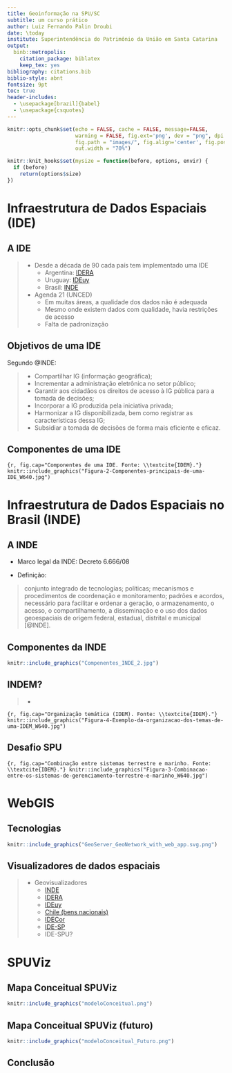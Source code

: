 ```yaml
---
title: Geoinformação na SPU/SC
subtitle: um curso prático
author: Luiz Fernando Palin Droubi
date: \today
institute: Superintendência do Patrimônio da União em Santa Catarina
output:   
  binb::metropolis:
    citation_package: biblatex
    keep_tex: yes
bibliography: citations.bib
biblio-style: abnt
fontsize: 9pt
toc: true
header-includes:
  - \usepackage[brazil]{babel}
  - \usepackage{csquotes}
---
```


```r
knitr::opts_chunk$set(echo = FALSE, cache = FALSE, message=FALSE, 
                      warning = FALSE, fig.ext='png', dev = "png", dpi = 600,
                      fig.path = "images/", fig.align='center', fig.pos = "H",
                      out.width = "70%")

knitr::knit_hooks$set(mysize = function(before, options, envir) {
  if (before) 
    return(options$size)
})
```

# Infraestrutura de Dados Espaciais (IDE)

## A IDE

>- Desde a década de 90 cada país tem implementado uma IDE
>   + Argentina: [IDERA](https://www.idera.gob.ar/)
>   + Uruguay: [IDEuy](https://www.gub.uy/infraestructura-datos-espaciales/)
>   + Brasil: [INDE](https://www.inde.gov.br/)
>- Agenda 21 (UNCED)
>   + Em muitas áreas, a qualidade dos dados não é adequada
>   + Mesmo onde existem dados com qualidade, havia restrições de acesso
>   + Falta de padronização

## Objetivos de uma IDE

Segundo @INDE:

>- Compartilhar IG (informação geográfica);
>- Incrementar a administração eletrônica no setor público;
>- Garantir aos cidadãos os direitos de acesso à IG pública para a tomada de decisões;
>- Incorporar a IG produzida pela iniciativa privada;
>- Harmonizar a IG disponibilizada, bem como registrar as características dessa IG;
>- Subsidiar a tomada de decisões de forma mais eficiente e eficaz. 

## Componentes de uma IDE

```{r, fig.cap="Componentes de uma IDE. Fonte: \\textcite{IDEM}."}
knitr::include_graphics("Figura-2-Componentes-principais-de-uma-IDE_W640.jpg")
```

# Infraestrutura de Dados Espaciais no Brasil (INDE)

## A INDE

- Marco legal da INDE: Decreto 6.666/08

- Definição:

> conjunto integrado de tecnologias; políticas; mecanismos e procedimentos de
coordenação e monitoramento; padrões e acordos, necessário para facilitar e
ordenar a geração, o armazenamento, o acesso, o compartilhamento, a disseminação
e o uso dos dados geoespaciais de origem federal, estadual, distrital e
municipal [@INDE].

## Componentes da INDE

```r
knitr::include_graphics("Compenentes_INDE_2.jpg")
```

## INDEM?

>- \textcite{IDEM}

```{r, fig.cap="Organização temática (IDEM). Fonte: \\textcite{IDEM}."}
knitr::include_graphics("Figura-4-Exemplo-da-organizacao-dos-temas-de-uma-IDEM_W640.jpg")
```

## Desafio SPU

```{r, fig.cap="Combinação entre sistemas terrestre e marinho. Fonte: \\textcite{IDEM}."}
knitr::include_graphics("Figura-3-Combinacao-entre-os-sistemas-de-gerenciamento-terrestre-e-marinho_W640.jpg")
```

# WebGIS

## Tecnologias

```r
knitr::include_graphics("GeoServer_GeoNetwork_with_web_app.svg.png")
```


## Visualizadores de dados espaciais

>- Geovisualizadores
>   + [INDE](https://visualizador.inde.gov.br/)
>   + [IDERA](https://mapa.idera.gob.ar/)
>   + [IDEuy](https://www.gub.uy/infraestructura-datos-espaciales/publico/visualizador)
>   + [Chile (bens nacionais)](http://www.catastro.cl/)
>   + [IDECor](https://idecor.cba.gov.ar/)
>   + [IDE-SP](http://www.idesp.sp.gov.br/Visualizador)
>   + IDE-SPU?

# SPUViz

## Mapa Conceitual SPUViz

```r
knitr::include_graphics("modeloConceitual.png")
```

## Mapa Conceitual SPUViz (futuro)

```r
knitr::include_graphics("modeloConceitual_Futuro.png")
```

## Conclusão

\Huge\center \textsc\textbf{Obrigado!}
